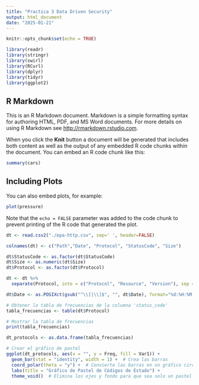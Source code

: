 ```yaml
---
title: "Practica 3 Data Driven Security"
output: html_document
date: "2025-01-21"
---
```


```r
knitr::opts_chunk$set(echo = TRUE)
```

```r
library(readr)
library(stringr)
library(swirl)
library(RCurl)
library(dplyr)
library(tidyr)
library(ggplot2)
```

## R Markdown

This is an R Markdown document. Markdown is a simple formatting syntax for authoring HTML, PDF, and MS Word documents. For more details on using R Markdown see <http://rmarkdown.rstudio.com>.

When you click the **Knit** button a document will be generated that includes both content as well as the output of any embedded R code chunks within the document. You can embed an R code chunk like this:

```r
summary(cars)
```

## Including Plots

You can also embed plots, for example:

```r
plot(pressure)
```

Note that the `echo = FALSE` parameter was added to the code chunk to prevent printing of the R code that generated the plot.

```r

dt <- read.csv2("./epa-http.csv", sep=' ', header=FALSE)

colnames(dt) <- c("Path","Date", "Protocol", "StatusCode", "Size")

dt$StatusCode <- as.factor(dt$StatusCode)
dt$Size <- as.numeric(dt$Size)
dt$Protocol <- as.factor(dt$Protocol)

dt <- dt %>%
  separate(Protocol, into = c("Protocol", "Resource", "Version"), sep = " ")

dt$Date <- as.POSIXct(gsub("^\\[|\\]$", "", dt$Date), format="%d:%H:%M:%S")

```
```r
# Obtener la tabla de frecuencias de la columna 'status_code'
tabla_frecuencias <- table(dt$Protocol)

# Mostrar la tabla de frecuencias
print(tabla_frecuencias)

```
```r
dt_protocols <- as.data.frame(tabla_frecuencias)

# Crear el gráfico de pastel
ggplot(dt_protocols, aes(x = "", y = Freq, fill = Var1)) +
  geom_bar(stat = "identity", width = 1) +  # Crea las barras
  coord_polar(theta = "y") +  # Convierte las barras en un gráfico circular
  labs(title = "Gráfico de Pastel de Códigos de Estado") +
  theme_void()  # Elimina los ejes y fondo para que sea solo un pastel
```
